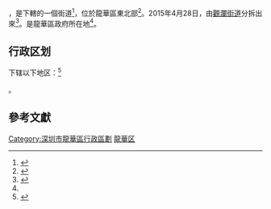 {{中国乡级行政区|44/03/09/005/000}}

'''{{PAGENAMEBASE}}'''，是{{PRC admin/fullname|44/03/09/005/000|3}}下轄的一個街道<ref>{{PRC admin/ref sgc|{{PRC admin/parent|44/03/09/005/000}}}}</ref>，位於龍華區東北部<ref name=":0">{{Cite news|url=http://www.szlhxq.gov.cn/lhxinqu/zzxc/xqgk943/xqgk94/index.html|title=龍華區簡介|last=|first=|date=|work=龍華區政府網|accessdate=|deadurl=yes|archiveurl=https://web.archive.org/web/20161012152948/http://www.szlhxq.gov.cn/lhxinqu/zzxc/xqgk943/xqgk94/index.html|archivedate=2016年10月12日|df=}}</ref>。2015年4月28日，由[[观澜街道|觀瀾街道]]分拆出來<ref>{{Cite news|url=http://www.sznews.com/news/content/2015-04/28/content_11524567.htm|title=原观澜街道分设为观湖、福城、观澜街道|last=|first=|date=2015-04-28|work=深圳新聞網|accessdate=2015-04-28|archive-url=https://web.archive.org/web/20150503043903/http://www.sznews.com/news/content/2015-04/28/content_11524567.htm|archive-date=2015-05-03|dead-url=yes}}</ref>。是龍華區政府所在地<ref name=":0" />。

== 行政区划 ==

{{PAGENAMEBASE}}下辖以下地区：<ref>{{PRC admin/ref sgc|44/03/09/005/000}}</ref>

{{PRC admin/children|44/03/09/005/000}}。

== 參考文獻 ==
{{Reflist}}

{{深圳市龙华区行政区划}}
{{广东行政区划小作品}}
[[Category:深圳市龍華區行政區劃|Category:深圳市龍華區行政區劃]]
[[Category:深圳街道_(行政区划)|龍華区]]